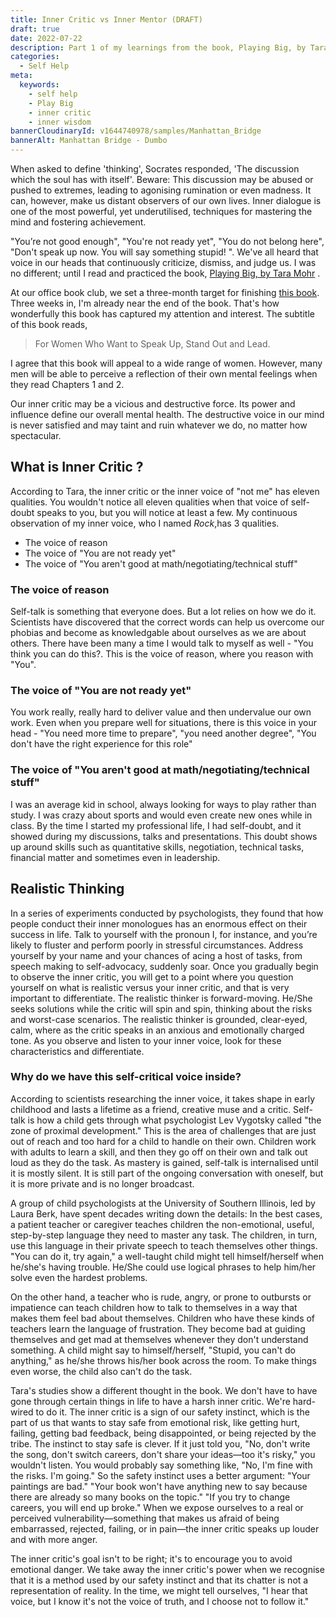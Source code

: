 ```yaml
---
title: Inner Critic vs Inner Mentor (DRAFT)
draft: true
date: 2022-07-22
description: Part 1 of my learnings from the book, Playing Big, by Tara Mohr
categories:
  - Self Help
meta:
  keywords:
    - self help
    - Play Big
    - inner critic
    - inner wisdom
bannerCloudinaryId: v1644740978/samples/Manhattan_Bridge
bannerAlt: Manhattan Bridge - Dumbo
---
```


When asked to define 'thinking', Socrates responded, 'The discussion which the soul has with itself'.
Beware: This discussion may be abused or pushed to extremes, leading to agonising rumination or even madness. It can, however, make us distant observers of our own lives. 
Inner dialogue is one of the most powerful, yet underutilised, techniques for mastering the mind and fostering achievement.

"You’re not good enough", "You're not ready yet", "You do not belong here",
"Don't speak up now. You will say something stupid! ". We've all heard that voice
in our heads that continuously criticize, dismiss, and judge us. I was no
different; until I read and practiced the book,
[Playing Big, by Tara Mohr](https://amzn.to/3cvmhol) .


At our office book club, we set a three-month target for finishing [this book](https://amzn.to/3cvmhol).
Three weeks in, I'm already near the end of the book. That's how
wonderfully this book has captured my attention and interest. The subtitle of
this book reads,

> For Women Who Want to Speak Up, Stand Out and Lead.

I agree that this book will appeal to a wide range of women. However, many men
will be able to perceive a reflection of their own mental feelings when they
read Chapters 1 and 2.

Our inner critic may be a vicious and destructive force. Its power and influence
define our overall mental health. The destructive voice in our mind is never
satisfied and may taint and ruin whatever we do, no matter how spectacular.
## What is Inner Critic ?
According to Tara, the inner critic or the inner voice of "not me" has eleven
qualities. You wouldn't notice all eleven qualities when that voice of
self-doubt speaks to you, but you will notice at least a few. My continuous
observation of my inner voice, who I named _Rock_,has 3 qualities.

- The voice of reason
- The voice of "You are not ready yet"
- The voice of "You aren't good at math/negotiating/technical stuff"

### The voice of reason
Self-talk is something that everyone does. But a lot relies on how we do it. Scientists have discovered that the correct words can help us overcome our phobias and become as knowledgable about ourselves as we are about others.
There have been many a time I would talk to myself as well - "You think you can do this?. This is the voice of reason, where you reason with "You". 

### The voice of "You are not ready yet"
You work really, really hard to deliver value and then undervalue our own work. 
Even when you prepare well for situations, there is this voice in your head - "You need more time to prepare", "you need another degree", "You don't have the right experience for this role"

### The voice of "You aren't good at math/negotiating/technical stuff"
I was an average kid in school, always looking for ways to play rather than study. I was crazy about sports and would even create new ones while in class.
By the time I started my professional life, I had self-doubt, and it showed during my discussions, talks and presentations. This doubt shows up around skills such as quantitative skills, negotiation, technical tasks, financial matter and sometimes even in leadership.
## Realistic Thinking
In a series of experiments conducted by psychologists, they found that how people conduct their inner monologues has an enormous effect on their success in life.
Talk to yourself with the pronoun I, for instance, and you’re likely to fluster and perform poorly in stressful circumstances. Address yourself by your name and your chances of acing a host of tasks, from speech making to self-advocacy, suddenly soar.
Once you gradually begin to observe the inner critic, you will get to a point where you question yourself on what is realistic versus your inner critic, and that is very important to differentiate.
The realistic thinker is forward-moving. He/She seeks solutions while the critic will spin and spin, thinking about the risks and worst-case scenarios. The realistic thinker is grounded, clear-eyed, calm, where as the critic speaks in an anxious and emotionally charged tone.
As you observe and listen to your inner voice, look for these characteristics and differentiate.

### Why do we have this self-critical voice inside? 
 According to scientists researching the inner voice, it takes shape in early childhood and lasts a lifetime as a friend, creative muse and a critic. 
 Self-talk is how a child gets through what psychologist Lev Vygotsky called "the zone of proximal development."
 This is the area of challenges that are just out of reach and too hard for a child to handle on their own. 
 Children work with adults to learn a skill, and then they go off on their own and talk out loud as they do the task. As mastery is gained, self-talk is internalised until it is mostly silent.
 It is still part of the ongoing conversation with oneself, but it is more private and is no longer broadcast.

A group of child psychologists at the University of Southern Illinois, led by Laura Berk, have spent decades writing down the details: In the best cases, a patient teacher or caregiver teaches children the non-emotional, useful, step-by-step language they need to master any task. The children, in turn, use this language in their private speech to teach themselves other things. "You can do it, try again," a well-taught child might tell himself/herself when he/she's having trouble. He/She could use logical phrases to help him/her solve even the hardest problems.

On the other hand, a teacher who is rude, angry, or prone to outbursts or impatience can teach children how to talk to themselves in a way that makes them feel bad about themselves. Children who have these kinds of teachers learn the language of frustration. They become bad at guiding themselves and get mad at themselves whenever they don't understand something. A child might say to himself/herself, "Stupid, you can't do anything," as he/she throws his/her book across the room. To make things even worse, the child also can't do the task.


Tara's studies show a different thought in the book. We don't have to have gone through certain things in life to have a harsh inner critic.
 We're hard-wired to do it. The inner critic is a sign of our safety instinct, which is the part of us that wants to stay safe from emotional risk, 
 like getting hurt, failing, getting bad feedback, being disappointed, or being rejected by the tribe. 
 The instinct to stay safe is clever. If it just told you, "No, don't write the song, don't switch careers, 
 don't share your ideas—too it's risky," you wouldn't listen. You would probably say something like, "No, I'm fine with the risks. I'm going." 
 So the safety instinct uses a better argument: "Your paintings are bad." "Your book won't have anything new to say because there are already so many books on the topic." 
 "If you try to change careers, you will end up broke." 
 When we expose ourselves to a real or perceived vulnerability—something that makes us afraid of being embarrassed, rejected, failing, or in pain—the inner critic speaks up louder and with more anger.

 The inner critic's goal isn't to be right; it's to encourage you to avoid emotional danger. We take away the inner critic's power when we recognise that it is a method used by our safety instinct and that its chatter is not a representation of reality. In the time, we might tell ourselves, "I hear that voice, but I know it's not the voice of truth, and I choose not to follow it."